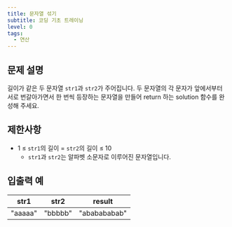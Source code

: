 ```yaml
---
title: 문자열 섞기
subtitle: 코딩 기초 트레이닝
level: 0
tags:
  - 연산
---
```


## 문제 설명

길이가 같은 두 문자열 `str1`과 `str2`가 주어집니다.
두 문자열의 각 문자가 앞에서부터 서로 번갈아가면서 한 번씩 등장하는 문자열을 만들어 return 하는 solution 함수를 완성해 주세요.

## 제한사항

- 1 ≤ `str1`의 길이 = `str2`의 길이 ≤ 10
  - `str1`과 `str2`는 알파벳 소문자로 이루어진 문자열입니다.

## 입출력 예

| str1    | str2    | result       |
| ------- | ------- | ------------ |
| "aaaaa" | "bbbbb" | "ababababab" |
